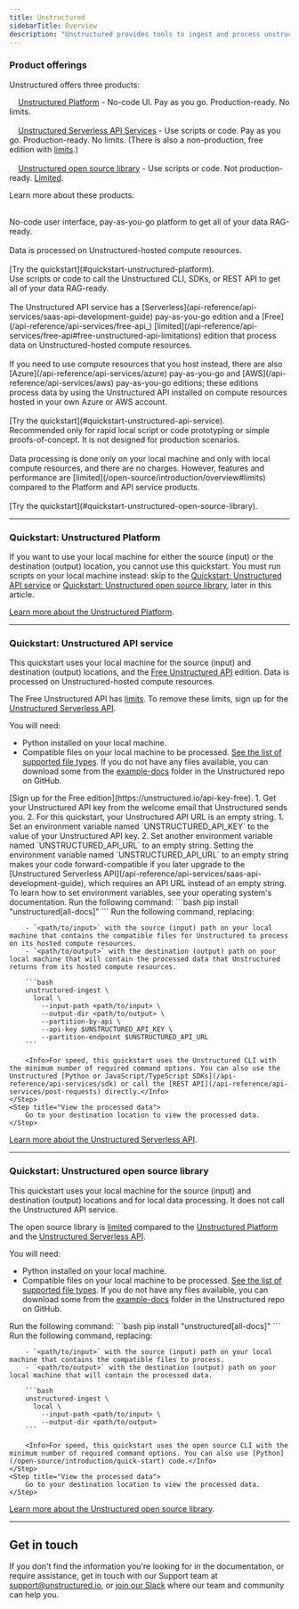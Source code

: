 ```yaml
---
title: Unstructured
sidebarTitle: Overview
description: "Unstructured provides tools to ingest and process unstructured documents for Retrieval Augmented Generation (RAG) and model fine-tuning."
---
```


### Product offerings

Unstructured offers three products:

<Icon icon="dash" iconType="duotone"/>&nbsp;&nbsp;<Icon icon="computer" />&nbsp;&nbsp;[Unstructured Platform](/platform/overview) - No-code UI. Pay as you go. Production-ready. No limits.<br/><br/>
<Icon icon="dash" iconType="duotone"/>&nbsp;&nbsp;<Icon icon="square-terminal" />&nbsp;&nbsp;[Unstructured Serverless API Services](/api-reference/api-services/overview) - Use scripts or code. Pay as you go. Production-ready. No limits. (There is also a non-production, free edition with [limits](/api-reference/api-services/free-api#free-unstructured-api-limitations).)<br/><br/>
<Icon icon="dash" iconType="duotone"/>&nbsp;&nbsp;<Icon icon="door-open" />&nbsp;&nbsp;[Unstructured open source library](/open-source/introduction/overview/) - Use scripts or code. Not production-ready. [Limited](/open-source/introduction/overview#limits).

Learn more about these products:

<Card title="Unstructured Platform" icon="computer" href="/platform/overview">
  <br/>No-code user interface, pay-as-you-go platform to get all of your data RAG-ready.<br/><br/>
  Data is processed on Unstructured-hosted compute resources.<br/><br/>
  [Try the quickstart](#quickstart-unstructured-platform).
</Card>
<Card title="Unstructured Serverless API Services" icon="square-terminal" href="/api-reference/api-services/overview">
  <br/>Use scripts or code to call the Unstructured CLI, SDKs, or REST API to get all of your data RAG-ready.<br/><br/>
  The Unstructured API service has a [Serverless](api-reference/api-services/saas-api-development-guide) pay-as-you-go edition and a [Free](/api-reference/api-services/free-api_) [limited](/api-reference/api-services/free-api#free-unstructured-api-limitations) edition that process data on Unstructured-hosted compute resources.<br/><br/>
  If you need to use compute resources that you host instead, there are also [Azure](/api-reference/api-services/azure) pay-as-you-go and [AWS](/api-reference/api-services/aws) pay-as-you-go editions; these editions process data by using the Unstructured API installed on compute resources hosted in your own Azure or AWS account.<br/><br/>
  [Try the quickstart](#quickstart-unstructured-api-service).
</Card>
<Card title="Unstructured open source library" icon="door-open" href="/open-source/introduction/overview/">
  <br/>Recommended only for rapid local script or code prototyping or simple proofs-of-concept. It is not designed for production scenarios.<br/><br/>
  Data processing is done only on your local machine and only with local compute resources, and there are no charges. However, features and performance are [limited](/open-source/introduction/overview#limits) compared to the Platform and API service products.<br/><br/>
  [Try the quickstart](#quickstart-unstructured-open-source-library).
</Card>

---

### <Icon icon="computer" />   Quickstart: Unstructured Platform

<Info>If you want to use your local machine for either the source (input) or the destination (output) location, you cannot use this quickstart. You must run scripts on your local machine instead: skip to the [Quickstart: Unstructured API service](#quickstart-unstructured-api-service) or [Quickstart: Unstructured open source library](#quickstart-unstructured-open-source-library), later in this article.</Info>


<SharedPlatform />

[Learn more about the Unstructured Platform](/platform/overview).

---

### <Icon icon="square-terminal" />   Quickstart: Unstructured API service

This quickstart uses your local machine for the source (input) and destination (output) locations, and the [Free Unstructured API](/api-reference/api-services/free-api) edition. Data is processed on Unstructured-hosted compute resources.

<Info>The Free Unstructured API has [limits](/api-reference/api-services/free-api#free-unstructured-api-limitations). To remove these limits, sign up for the [Unstructured Serverless API](/api-reference/api-services/saas-api-development-guide).</Info>

You will need:

- Python installed on your local machine.
- Compatible files on your local machine to be processed. [See the list of supported file types](/api-reference/api-services/overview#supported-file-types). If you do not have any files available, you can download some from the [example-docs](https://github.com/Unstructured-IO/unstructured/tree/main/example-docs) folder in the Unstructured repo on GitHub.

<Steps>
    <Step title="Sign up">
        [Sign up for the Free edition](https://unstructured.io/api-key-free).
    </Step>
    <Step title="Get your API key and API URL">
        1. Get your Unstructured API key from the welcome email that Unstructured sends you.
        2. For this quickstart, your Unstructured API URL is an empty string.
    </Step>
    <Step title="Set enviromnent variables">
        1. Set an environment variable named `UNSTRUCTURED_API_KEY` to the value of your Unstructured API key.
        2. Set another environment variable named `UNSTRUCTURED_API_URL` to an empty string.
        <Info>Setting the environment variable named `UNSTRUCTURED_API_URL` to an empty string makes your code forward-compatible if you later upgrade to the [Unstructured Serverless API](/api-reference/api-services/saas-api-development-guide), which requires an API URL instead of an empty string.</Info>
        To learn how to set environment variables, see your operating system's documentation.
    </Step>
    <Step title="Install the API library">
        Run the following command:
        ```bash
        pip install "unstructured[all-docs]"
        ```
    </Step>
    <Step title="Run the code">
        Run the following command, replacing:

        - `<path/to/input>` with the source (input) path on your local machine that contains the compatible files for Unstructured to process on its hosted compute resources.
        - `<path/to/output>` with the destination (output) path on your local machine that will contain the processed data that Unstructured returns from its hosted compute resources.

        ```bash
        unstructured-ingest \
          local \
            --input-path <path/to/input> \
            --output-dir <path/to/output> \
            --partition-by-api \
            --api-key $UNSTRUCTURED_API_KEY \
            --partition-endpoint $UNSTRUCTURED_API_URL
        ```

        <Info>For speed, this quickstart uses the Unstructured CLI with the minimum number of required command options. You can also use the Unstructured [Python or JavaScript/TypeScript SDKs](/api-reference/api-services/sdk) or call the [REST API](/api-reference/api-services/post-requests) directly.</Info>
    </Step>
    <Step title="View the processed data">
        Go to your destination location to view the processed data.
    </Step>
</Steps>

[Learn more about the Unstructured Serverless API](/api-reference/api-services/overview).

---

### <Icon icon="door-open" />   Quickstart: Unstructured open source library

This quickstart uses your local machine for the source (input) and destination (output) locations and for local data processing. It does not call the Unstructured API service.

<Info>The open source library is [limited](/open-source/introduction/overview#limits) compared to the [Unstructured Platform](/platform/overview) and the [Unstructured Serverless API](/api-reference/api-services/overview).</Info>

You will need:

- Python installed on your local machine.
- Compatible files on your local machine to be processed. [See the list of supported file types](/api-reference/api-services/overview#supported-file-types). If you do not have any files available, you can download some from the [example-docs](https://github.com/Unstructured-IO/unstructured/tree/main/example-docs) folder in the Unstructured repo on GitHub.

<Steps>
    <Step title="Install the open source library">
        Run the following command:
        ```bash
        pip install "unstructured[all-docs]"
        ```
    </Step>
    <Step title="Run the code">
        Run the following command, replacing:

        - `<path/to/input>` with the source (input) path on your local machine that contains the compatible files to process.
        - `<path/to/output>` with the destination (output) path on your local machine that will contain the processed data.

        ```bash
        unstructured-ingest \
          local \
            --input-path <path/to/input> \
            --output-dir <path/to/output>
        ```

        <Info>For speed, this quickstart uses the open source CLI with the minimum number of required command options. You can also use [Python](/open-source/introduction/quick-start) code.</Info>
    </Step>
    <Step title="View the processed data">
        Go to your destination location to view the processed data.
    </Step>
</Steps>

[Learn more about the Unstructured open source library](/open-source/introduction/overview).

---

## Get in touch

If you don't find the information you're looking for in the documentation, or require assistance,
get in touch with our Support team at [support@unstructured.io](mailto:support%40unstructured.io),
or [join our Slack](https://short.unstructured.io/pzw05l7) where our team and community can help you.
